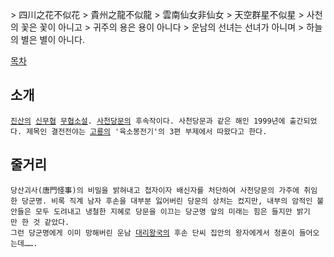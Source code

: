 > 四川之花不似花
> 貴州之龍不似龍
> 雲南仙女非仙女
> 天空群星不似星
> 사천의 꽃은 꽃이 아니고
> 귀주의 용은 용이 아니다
> 운남의 선녀는 선녀가 아니며
> 하늘의 별은 별이 아니다.

[[목차]]

== 소개 ==
 [[진산]]의 [[신무협]] [[무협소설]]. [[사천당문(소설)|사천당문]]의 후속작이다. 사천당문과 같은 해인 1999년에 출간되었다. 제목인 결전전야는 [[고룡]]의 '육소봉전기'의 3편 부제에서 따왔다고 한다. 

== 줄거리 == 

 당산괴사(唐門怪事)의 비밀을 밝혀내고 첩자이자 배신자를 처단하여 사천당문의 가주에 취임한 당군명. 비록 직계 남자 후손을 대부분 잃어버린 당문의 상처는 컸지만, 내부의 암적인 불안들은 모두 도려내고 냉철한 지혜로 당문을 이끄는 당군명 앞의 미래는 힘은 들지만 밝기만 한 것 같았다. 
 그런 당군명에게 이미 망해버린 운남 [[대리국|대리왕국]]의 후손 단씨 집안의 왕자에게서 청혼이 들어오는데…….
